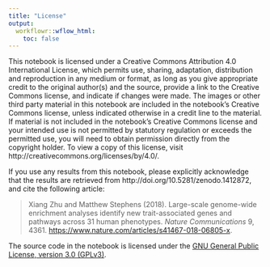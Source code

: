 ```yaml
---
title: "License"
output:
  workflowr::wflow_html:
    toc: false
---
```


This notebook is licensed under a Creative Commons Attribution 4.0 International License, which permits use, sharing, adaptation, distribution and reproduction in any medium or format, as long as you give appropriate credit to the original author(s) and the source, provide a link to the Creative Commons license, and indicate if changes were made. The images or other third party material in this notebook are included in the notebook’s Creative Commons license, unless indicated otherwise in a credit line to the material. If material is not included in the notebook’s Creative Commons license and your intended use is not permitted by statutory regulation or exceeds the permitted use, you will need to obtain permission directly from the copyright holder. To view a copy of this license, visit http://creativecommons.org/licenses/by/4.0/.

If you use any results from this notebook, please explicitly acknowledge that
the results are retrieved from http://doi.org/10.5281/zenodo.1412872,
and cite the following article:

> Xiang Zhu and Matthew Stephens (2018).
> Large-scale genome-wide enrichment analyses identify new
> trait-associated genes and pathways across 31 human phenotypes.
> *Nature Communications* 9, 4361. 
> [https://www.nature.com/articles/s41467-018-06805-x](https://www.nature.com/articles/s41467-018-06805-x).

The source code in the notebook is licensed under the [GNU General Public License, version 3.0 (GPLv3)][code-license].

[code-license]: https://www.gnu.org/licenses/gpl-3.0.txt
